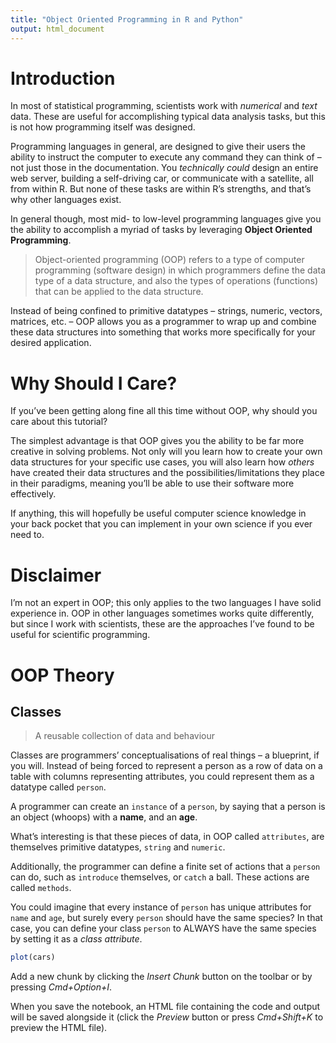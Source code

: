 ```yaml
---
title: "Object Oriented Programming in R and Python"
output: html_document
---
```


# Introduction

In most of statistical programming, scientists work with *numerical* and *text* data. These are useful for accomplishing typical data analysis tasks, but this is not how programming itself was designed.

Programming languages in general, are designed to give their users the ability to instruct the computer to execute any command they can think of -- not just those in the documentation. You *technically could* design an entire web server, building a self-driving car, or communicate with a satellite, all from within R. But none of these tasks are within R's strengths, and that's why other languages exist.

In general though, most mid- to low-level programming languages give you the ability to accomplish a myriad of tasks by leveraging **Object Oriented Programming**.

> Object-oriented programming (OOP) refers to a type of computer programming (software design) in which programmers define the data type of a data structure, and also the types of operations (functions) that can be applied to the data structure.

Instead of being confined to primitive datatypes -- strings, numeric, vectors, matrices, etc. --  OOP allows you as a programmer to wrap up and combine these data structures into something that works more specifically for your desired application.

# Why Should I Care?

If you've been getting along fine all this time without OOP, why should you care about this tutorial?

The simplest advantage is that OOP gives you the ability to be far more creative in solving problems. Not only will you learn how to create your own data structures for your specific use cases, you will also learn how *others* have created their data structures and the possibilities/limitations they place in their paradigms, meaning you'll be able to use their software more effectively.

If anything, this will hopefully be useful computer science knowledge in your back pocket that you can implement in your own science if you ever need to.

# Disclaimer

I'm not an expert in OOP; this only applies to the two languages I have solid experience in. OOP in other languages sometimes works quite differently, but since I work with scientists, these are the approaches I've found to be useful for scientific programming.

# OOP Theory

## Classes

> A reusable collection of data and behaviour

Classes are programmers' conceptualisations of real things -- a blueprint, if you will. Instead of being forced to represent a person as a row of data on a table with columns representing attributes, you could represent them as a datatype called `person`.

A programmer can create an `instance` of a `person`, by saying that a person is an object (whoops) with a **name**, and an **age**.

What's interesting is that these pieces of data, in OOP called `attributes`, are themselves primitive datatypes, `string` and `numeric`.

Additionally, the programmer can define a finite set of actions that a `person` can do, such as `introduce` themselves, or `catch` a ball. These actions are called `methods`.

You could imagine that every instance of `person` has unique attributes for `name` and `age`, but surely every `person` should have the same species? In that case, you can define your class `person` to ALWAYS have the same species by setting it as a *class attribute*.

```r
plot(cars)
```

Add a new chunk by clicking the *Insert Chunk* button on the toolbar or by pressing *Cmd+Option+I*.

When you save the notebook, an HTML file containing the code and output will be saved alongside it (click the *Preview* button or press *Cmd+Shift+K* to preview the HTML file).

